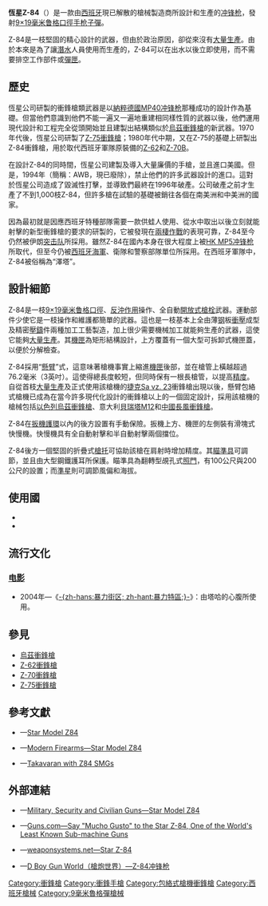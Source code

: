 {{no footnotes|time=2016-01-01T04:15:15+00:00}}
{{noteTA
|G1=軍事
|G2=長度單位
|G3=Firearms
}}
{{Infobox Weapon
|name= Z-84衝鋒槍<br />{{Lang|en|Star Z-84}}
|image= File:Museo Eibar Subfusil Z-84 STAR.JPG
|image_size= 300px
|caption= Z-84衝鋒槍
|origin= {{flagcountry|Spain}}
|type= [[冲锋枪|冲锋枪]]
<!-- Type selection -->
|is_ranged= yes
|is_bladed= 
|is_explosive= 
|is_artillery= 
|is_vehicle= 
|is_missile= 
|is_UK= 
<!-- Service history -->
|service= 1984—1994年
|used_by= 參見[[#使用國|使用國]]
|wars= 
<!-- Production history -->
|designer= {{Link-en|恆星公司|Star Bonifacio Echeverria|恆星博尼法喬埃切維里亞公司}}
|design_date= 1978年
|manufacturer= 恆星博尼法喬埃切維里亞公司
|unit_cost=
|production_date= 1983—2000年
|number= 少於1,000枝
|variants= <div class="NavFrame collapsed" style="color: black; background-color: #FFFFFF; margin: 0 auto; padding: 0 10px; text-align: left;"><div class="NavHead" style="background-color: #FFFFFF; margin: 0 auto; padding: 0 10px; font-weight:normal;"></div><div class="NavContent" style="background-color: #FFFFFF; margin: 0 auto; padding: 0 10px;">
* 短槍管型
* 長槍管型
</div>
</div>
<!-- General specifications -->
|spec_label= 
|weight= <div class="NavFrame collapsed" style="color: black; background-color: #FFFFFF; margin: 0 auto; padding: 0 10px; text-align: left;"><div class="NavHead" style="background-color: #FFFFFF; margin: 0 auto; padding: 0 10px; font-weight:normal;"></div><div class="NavContent" style="background-color: #FFFFFF; margin: 0 auto; padding: 0 10px;">
* 空槍：3.1[[千克|千克]]（6.83[[磅|磅]]）
* 裝上25發可拆卸式彈匣：3.65公斤（8.05磅）
* 裝上30發可拆卸式彈匣：3.7公斤（8.16磅）
</div>
</div>
|length= <div class="NavFrame collapsed" style="color: black; background-color: #FFFFFF; margin: 0 auto; padding: 0 10px; text-align: left;"><div class="NavHead" style="background-color: #FFFFFF; margin: 0 auto; padding: 0 10px; font-weight:normal;"></div><div class="NavContent" style="background-color: #FFFFFF; margin: 0 auto; padding: 0 10px;">
* 短槍管型：
** 槍托褶疊：410[[毫米|毫米]]（16.14[[英寸|英寸]]）
** 槍托展開：615毫米（24.21英吋）
* 長槍管型：
** 槍托褶疊：465毫米（18.31英吋）
** 槍托展開：670毫米（26.38英吋）
</div>
</div>
|part_length= <div class="NavFrame collapsed" style="color: black; background-color: #FFFFFF; margin: 0 auto; padding: 0 10px; text-align: left;"><div class="NavHead" style="background-color: #FFFFFF; margin: 0 auto; padding: 0 10px; font-weight:normal;"></div><div class="NavContent" style="background-color: #FFFFFF; margin: 0 auto; padding: 0 10px;">
* 短槍管型：215毫米（8.46英吋）
* 長槍管型：270毫米（10.63英吋）
</div>
</div>
|width= 
|height= 
|diameter= 
|crew= 
<!-- Ranged weapon specifications --> 
|cartridge= [[9×19mm魯格彈|9×19毫米鲁格彈]]
|caliber= 9.02毫米（.355英吋）
|barrels= 1根，標準[[膛線|膛線]]纏距為1：10，膛線6條，右旋，無[[槍口|槍口]]裝置
|action= <div class="NavFrame collapsed" style="color: black; background-color: #FFFFFF; margin: 0 auto; padding: 0 10px; text-align: left;"><div class="NavHead" style="background-color: #FFFFFF; margin: 0 auto; padding: 0 10px; font-weight:normal;"></div><div class="NavContent" style="background-color: #FFFFFF; margin: 0 auto; padding: 0 10px;">
* [[反沖作用_(槍械)|反沖作用]]
* [[開放式槍栓|開放式槍栓]]
* [[包絡式槍機|包絡式槍機]]
</div>
</div>
|mode= {{Link-en|半自動槍械|Semi-automatic firearm|半自動}}、[[自動火器|全自動]]，可[[擊發調變槍械|擊發調變]]
|rate= 600發／分鐘
|velocity= 400[[米每秒|米／秒]]（1,312.36[[英尺每秒|英尺／秒]]）
|range= 150—200[[米_(单位)|公尺]]（164.04—218.72[[码|码]]，492.13—656.17[[英尺|英尺]]）
|max_range=
|feed= 25—30發可拆卸式[[彈匣|彈匣]]
|sights= [[機械瞄具|機械瞄具]]<br />[[瞄準基線|瞄準基線]]：325毫米（12.8英吋）
<!-- 火炮規格 -->
|breech= 
|recoil= 
|carriage= 
|elevation= 
|traverse= 
<!-- 刃器規格 --> 
|blade_type= 
|hilt_type= 
|sheath_type= 
|head_type= 
|haft_type= 
<!-- 爆炸物內填炸藥規格 --> 
|filling= 
|filling_weight= 
|detonation= 
|yield= 
<!-- 車輛/飛彈規格 -->
|armour= 
|primary_armament= 
|secondary_arament= 
|engine= 
|engine_power= 
|transmission= 
|payload_capacity= 
|fuel_capacity= 
|pw_ratio= 
|suspension= 
|clearance= 
|vehicle_range= 
|speed= 
|guidance= 
|steering= 
<!-- Missiles only -->
|wingspan= 
|propellant= 
|ceiling= 
|altitude= 
|depth= 
|boost= 
|accuracy= 
|launch_platform= 
|transport= 
}}

'''恆星Z-84'''（{{Lang-en|Star Z-84}}）是一款由[[西班牙|西班牙]]現已解散的槍械製造商{{Link-en|恆星公司|Star Bonifacio Echeverria|恆星博尼法喬埃切維里亞公司}}所設計和生產的[[冲锋枪|冲锋枪]]，發射[[9×19mm魯格彈|9×19毫米鲁格]][[口徑|口徑]][[手枪|手枪]][[子彈|子彈]]。

Z-84是一枝堅固的精心設計的武器，但由於政治原因，卻從來沒有[[大量生產|大量生產]]。由於本來是為了讓[[水肺潛水|潛水]]人員使用而生產的，Z-84可以在出水以後立即使用，而不需要排空工作部件或[[彈匣|彈匣]]。

== 歷史 ==
恆星公司研製的衝鋒槍類武器是以[[納粹德國|納粹德國]][[MP40冲锋枪|MP40冲锋枪]]那種成功的設計作為基礎。但當他們意識到他們不能一遍又一遍地重建相同樣性質的武器以後，他們運用現代設計和工程完全從頭開始並且建製出結構類似於[[烏茲衝鋒槍|烏茲衝鋒槍]]的新武器。1970年代後，恆星公司研製了[[Z-75衝鋒槍|Z-75衝鋒槍]]；1980年代中期，又在Z-75的基礎上研製出Z-84衝鋒槍，用於取代西班牙軍隊原裝備的[[Z-62衝鋒槍|Z-62]]和[[Z-70衝鋒槍|Z-70B]]。

在設計Z-84的同時間，恆星公司建製及導入大量廉價的手槍，並且進口美國。但是，1994年{{Link-en|聯邦突擊武器禁制法案|Federal Assault Weapons Ban}}（簡稱：AWB，現已廢除），禁止他們的許多武器設計的進口。這對於恆星公司造成了毀滅性打擊，並導致們最終在1996年破產。公司破產之前才生產了不到1,000枝Z-84，但許多槍在試驗的基礎被銷往各個在南美洲和中美洲的國家。

因為最初就是因應西班牙特種部隊需要一款供蛙人使用、從水中取出以後立刻就能射擊的新型衝鋒槍的要求的研製的，它被發現在[[兩棲作戰|兩棲作戰]]的表現可靠，Z-84至今仍然被伊朗{{Link-en|伊朗特種部隊|Special forces of Iran|Takavaran}}[[突击队|突击队]]所採用。雖然Z-84在國內本身在很大程度上被[[HK_MP5冲锋枪|HK MP5冲锋枪]]所取代，但至今仍被[[西班牙海軍|西班牙海軍]]、衛隊和警察部隊單位所採用。在西班牙軍隊中，Z-84被俗稱為“澤塔”。

== 設計細節 ==
Z-84是一枝[[9×19mm魯格彈|9×19毫米鲁格]][[口徑|口徑]]、[[反沖作用_(槍械)|反沖作用]]操作、全自動[[開放式槍栓|開放式槍栓]]武器。運動部件少使它是一枝操作和維護都簡單的武器。這也是一枝基本上全由薄[[钢|钢]]板[[衝壓|衝壓]]成型及精密[[壓鑄|壓鑄]]件兩種加工工藝製造，加上很少需要機械加工就能夠生產的武器，這使它能夠[[大量生產|大量生產]]。其[[機匣|機匣]]為矩形結構設計，上方覆蓋有一個大型可拆卸式機匣蓋，以便於分解檢查。

Z-84採用“[[包絡式槍機|懸臂]]”式{{Link-en|槍栓|Bolt (firearms)}}，這意味著槍機事實上縮進[[機匣|機匣]]後部，並在槍管上橫越超過76.2毫米（3英吋）。這使得總長度較短，但同時保有一根長槍管，以提高[[测量精度|精度]]。自從首枝[[大量生產|大量生產]]及正式使用該槍機的[[捷克|捷克]][[CZ_25冲锋枪|Sa vz. 23]]衝鋒槍出現以後，懸臂包絡式槍機已成為在當今許多現代化設計的衝鋒槍以上的一個固定設計，採用該槍機的槍械包括[[以色列|以色列]][[烏茲衝鋒槍|烏茲衝鋒槍]]、意大利[[貝瑞塔M12衝鋒槍|貝瑞塔M12]]和[[中國|中國]][[長風衝鋒槍|長風衝鋒槍]]。

Z-84在[[扳機護環|扳機護環]]以內的後方設置有手動保險。扳機上方、機匣的左側裝有滑塊式快慢機。快慢機具有全自動射擊和半自動射擊兩個擋位。

Z-84後方一個堅固的折疊式[[槍托|槍托]]可協助該槍在肩射時增加精度。其[[瞄準具|瞄準具]]可調節，並且由大型鋼鐵護耳所保護。瞄準具為翻轉型覘孔式[[照門|照門]]，有100公尺與200公尺的設置；而[[照準器|準星]]則可調節風偏和海拔。

== 使用國 ==
* {{flagcountry|Iran}}
* {{flagcountry|Spain}}

== 流行文化 ==
=== [[电影|电影]] ===
* 2004年—《[[暴力特區|-{zh-hans:暴力街区; zh-hant:暴力特區;}-]]》：由塔哈的心腹所使用。

== 參見 ==
* [[烏茲衝鋒槍|烏茲衝鋒槍]]
* [[Z-62衝鋒槍|Z-62衝鋒槍]]
* [[Z-70衝鋒槍|Z-70衝鋒槍]]
* [[Z-75衝鋒槍|Z-75衝鋒槍]]

== 參考文獻 ==
{{cite book |title=The Directory of the World's Weapons |url=https://archive.org/details/directoryofworld0000unse_b6l4 |year=1996 |publisher=Blitz Editions |location=p98 |isbn=1-85605-348-2 }}
* {{en icon}}—[http://star-firearms.com/firearms/guns/smg84/ Star Model Z84] {{Wayback|url=http://star-firearms.com/firearms/guns/smg84/ |date=20210726051420 }}
* {{en icon}}—[http://world.guns.ru/smg/sp/star-z-4-e.html Modern Firearms—Star Model Z84] {{Wayback|url=http://world.guns.ru/smg/sp/star-z-4-e.html |date=20160913014053 }}
* {{en icon}}—[https://web.archive.org/web/20160304045349/http://akkasemosalman.ir/wp-content/gallery/immortal/manovr-daryaei11.jpg Takavaran with Z84 SMGs]

== 外部連結 ==
* {{en icon}}—[http://www.militaryfactory.com/smallarms/detail.asp?smallarms_id=774 Military, Security and Civilian Guns—Star Model Z84] {{Wayback|url=http://www.militaryfactory.com/smallarms/detail.asp?smallarms_id=774 |date=20210421212345 }}
* {{en icon}}—[http://www.guns.com/2011/10/12/say-qmucho-gustoq-to-the-star-z-84-one-of-the-worlds-least-known-sub-machine-guns/ Guns.com—Say "Mucho Gusto" to the Star Z-84, One of the World's Least Known Sub-machine Guns] {{Wayback|url=http://www.guns.com/2011/10/12/say-qmucho-gustoq-to-the-star-z-84-one-of-the-worlds-least-known-sub-machine-guns/ |date=20160304093002 }}
* {{en icon}}—[http://weaponsystems.net/weaponsystem/AA02%20-%20Z-84.html weaponsystems.net—Star Z-84] {{Wayback|url=http://weaponsystems.net/weaponsystem/AA02%20-%20Z-84.html |date=20190914201509 }}
* {{zh-hans}}—[http://pewpewpew.work/spanish/star/z84/z84.htm D Boy Gun World（槍炮世界）—Z-84冲锋枪] {{Wayback|url=http://pewpewpew.work/spanish/star/z84/z84.htm |date=20220203141735 }}

[[Category:衝鋒槍|Category:衝鋒槍]]
[[Category:衝鋒手槍|Category:衝鋒手槍]]
[[Category:包絡式槍機衝鋒槍|Category:包絡式槍機衝鋒槍]]
[[Category:西班牙槍械|Category:西班牙槍械]]
[[Category:9毫米魯格彈槍械|Category:9毫米魯格彈槍械]]